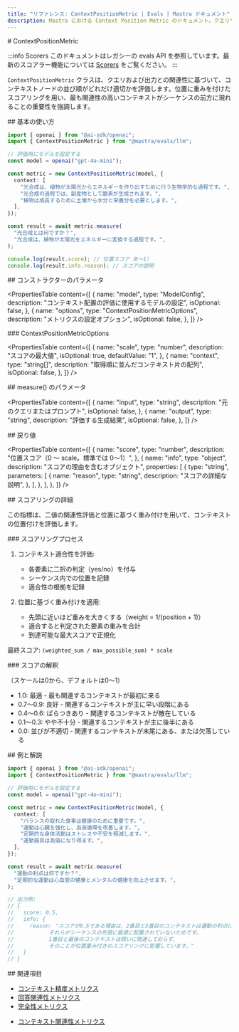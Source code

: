 ```yaml
---
title: "リファレンス: ContextPositionMetric | Evals | Mastra ドキュメント"
description: Mastra における Context Position Metric のドキュメント。クエリや出力との関連性に基づいて、コンテキストノードの配置順を評価します。
---
```


<div id="contextpositionmetric">
  # ContextPositionMetric
</div>

:::info Scorers
このドキュメントはレガシーの evals API を参照しています。最新のスコアラー機能については [Scorers](/docs/scorers/overview) をご覧ください。
:::

`ContextPositionMetric` クラスは、クエリおよび出力との関連性に基づいて、コンテキストノードの並び順がどれだけ適切かを評価します。位置に重みを付けたスコアリングを用い、最も関連性の高いコンテキストがシーケンスの前方に現れることの重要性を強調します。

<div id="basic-usage">
  ## 基本の使い方
</div>

```typescript
import { openai } from "@ai-sdk/openai";
import { ContextPositionMetric } from "@mastra/evals/llm";

// 評価用にモデルを設定する
const model = openai("gpt-4o-mini");

const metric = new ContextPositionMetric(model, {
  context: [
    "光合成は、植物が太陽光からエネルギーを作り出すために行う生物学的な過程です。",
    "光合成の過程では、副産物として酸素が生成されます。",
    "植物は成長するために土壌から水分と栄養分を必要とします。",
  ],
});

const result = await metric.measure(
  "光合成とは何ですか？",
  "光合成は、植物が太陽光をエネルギーに変換する過程です。",
);

console.log(result.score); // 位置スコア（0～1）
console.log(result.info.reason); // スコアの説明
```


<div id="constructor-parameters">
  ## コンストラクターのパラメータ
</div>

<PropertiesTable
  content={[
    {
      name: "model",
      type: "ModelConfig",
      description:
        "コンテキスト配置の評価に使用するモデルの設定",
      isOptional: false,
    },
    {
      name: "options",
      type: "ContextPositionMetricOptions",
      description: "メトリクスの設定オプション",
      isOptional: false,
    },
  ]}
/>

<div id="contextpositionmetricoptions">
  ### ContextPositionMetricOptions
</div>

<PropertiesTable
  content={[
    {
      name: "scale",
      type: "number",
      description: "スコアの最大値",
      isOptional: true,
      defaultValue: "1",
    },
    {
      name: "context",
      type: "string[]",
      description: "取得順に並んだコンテキスト片の配列",
      isOptional: false,
    },
  ]}
/>

<div id="measure-parameters">
  ## measure() のパラメータ
</div>

<PropertiesTable
  content={[
    {
      name: "input",
      type: "string",
      description: "元のクエリまたはプロンプト",
      isOptional: false,
    },
    {
      name: "output",
      type: "string",
      description: "評価する生成結果",
      isOptional: false,
    },
  ]}
/>

<div id="returns">
  ## 戻り値
</div>

<PropertiesTable
  content={[
    {
      name: "score",
      type: "number",
      description: "位置スコア（0 〜 scale。標準では 0〜1）",
    },
    {
      name: "info",
      type: "object",
      description: "スコアの理由を含むオブジェクト",
      properties: [
        {
          type: "string",
          parameters: [
            {
              name: "reason",
              type: "string",
              description: "スコアの詳細な説明",
            },
          ],
        },
      ],
    },
  ]}
/>

<div id="scoring-details">
  ## スコアリングの詳細
</div>

この指標は、二値の関連性評価と位置に基づく重み付けを用いて、コンテキストの位置付けを評価します。

<div id="scoring-process">
  ### スコアリングプロセス
</div>

1. コンテキスト適合性を評価:
   - 各要素に二択の判定（yes/no）を付与
   - シーケンス内での位置を記録
   - 適合性の根拠を記録

2. 位置に基づく重み付けを適用:
   - 先頭に近いほど重みを大きくする（weight = 1/(position + 1)）
   - 適合すると判定された要素の重みを合計
   - 到達可能な最大スコアで正規化

最終スコア: `(weighted_sum / max_possible_sum) * scale`

<div id="score-interpretation">
  ### スコアの解釈
</div>

（スケールは0から、デフォルトは0〜1）

- 1.0: 最適 - 最も関連するコンテキストが最初に来る
- 0.7〜0.9: 良好 - 関連するコンテキストが主に早い段階にある
- 0.4〜0.6: ばらつきあり - 関連するコンテキストが散在している
- 0.1〜0.3: やや不十分 - 関連するコンテキストが主に後半にある
- 0.0: 並びが不適切 - 関連するコンテキストが末尾にある、または欠落している

<div id="example-with-analysis">
  ## 例と解説
</div>

```typescript
import { openai } from "@ai-sdk/openai";
import { ContextPositionMetric } from "@mastra/evals/llm";

// 評価用にモデルを設定する
const model = openai("gpt-4o-mini");

const metric = new ContextPositionMetric(model, {
  context: [
    "バランスの取れた食事は健康のために重要です。",
    "運動は心臓を強化し、血液循環を改善します。",
    "定期的な身体活動はストレスや不安を軽減します。",
    "運動器具は高価になり得ます。",
  ],
});

const result = await metric.measure(
  "運動の利点は何ですか？",
  "定期的な運動は心血管の健康とメンタルの健康を向上させます。",
);

// 出力例:
// {
//   score: 0.5,
//   info: {
//     reason: "スコアが0.5である理由は、2番目と3番目のコンテキストは運動の利点に強く関連しているものの、
//           それらがシーケンスの先頭に最適に配置されていないためです。
//           1番目と最後のコンテキストは問いに関連しておらず、
//           そのことが位置重み付きのスコアリングに影響しています。"
//   }
// }
```


<div id="related">
  ## 関連項目
</div>

- [コンテキスト精度メトリクス](./context-precision)
- [回答関連性メトリクス](./answer-relevancy)
- [完全性メトリクス](./completeness)

* [コンテキスト関連性メトリクス](./context-relevancy)